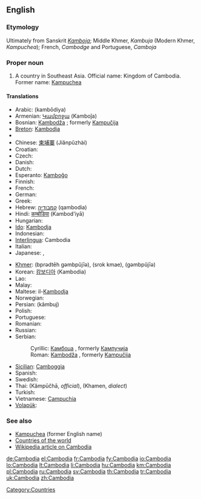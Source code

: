 {{wikipedia}}
==English==

===Etymology===
Ultimately from Sanskrit ''[[Kamboja]]''; Middle Khmer, ''Kambuja'' (Modern Khmer, ''Kampuchea'');  French, ''Cambodge'' and Portuguese, ''Camboja''

===Proper noun===
{{en-proper noun}}

# A country in Southeast Asia. Official name: Kingdom of Cambodia. Former name: [[Kampuchea]]

====Translations====
{{trans-top|country in Southeast Asia}}
* Arabic: {{Arab|[[كامبوديا]]}} (kambōdiya) {{f}}
* Armenian: [[Կամբոջա]] (Kamboǰa)
* Bosnian: [[Kambodža]] {{f}}; formerly [[Kampučija]] {{f}}
* [[Breton]]: [[Kambodja]]
* {{trreq|Burmese}}
* Chinese: [[柬埔寨]] (Jiǎnpǔzhài)
* Croatian: {{t-|hr|Kambodža|f}}
* Czech: {{t-|cs|Kambodža|f}}
* Danish: {{t-|da|Cambodja}}
* Dutch: {{t+|nl|Cambodja}}
* Esperanto: [[Kamboĝo]]
* Finnish: {{t+|fi|Kambodža}}
* French: {{t+|fr|Cambodge|m}}
* German: {{t+|de|Kambodscha}}
* Greek: {{t+|el|Καμπότζη|f|tr=Kambótzi|sc=Grek}}
* Hebrew: [[קמבודיה]] (qambodia)
* Hindi: [[कम्बोडिया]] (Kambod'iyā)
* Hungarian: {{t+|hu|Kambodzsa}}
* [[Ido]]: [[Kambodja]]
* Indonesian: {{t-|id|Kamboja|xs=Indonesian}}
* [[Interlingua]]: Cambodia
* Italian: {{t-|it|Cambogia|f}}
* Japanese: {{t-|ja|カンボディア|tr=Kambodia|sc=Jpan}}, {{t+|ja|カンボジア|tr=Kambojia|sc=Jpan}}
{{trans-mid}}
* [[Khmer]]: {{Khmr|[[ប្រទេសកម្ពុជា]]}} (bprədtēh gəmbpŭjīə), {{Khmr|[[ស្រុកខ្មែរ]]}} (srok kmae), {{Khmr|[[កម្ពុជា]]}} (gəmbpŭjīə)
* Korean: [[캄보디아]] (Kambodia)
* Lao: {{t-|lo|ກຳພູຊາ|tr=kam-phuu-saa|sc=Laoo|xs=Lao}}
* Malay: {{t-|ms|Kemboja|xs=Malay}}
* Maltese: il-[[Kambodja]]
* Norwegian: {{t+|no|Kambodsja}}
* Persian: {{fa-Arab|[[کامبوج]]}} (kâmbuj)
* Polish: {{t+|pl|Kambodża}}
* Portuguese: {{t+|pt|Camboja}}
* Romanian: {{t-|ro|Cambodgia|f}}
* Russian: {{t+|ru|Камбоджа|tr=Kambódža|sc=Cyrl}}
* Serbian:
*: Cyrillic: [[Камбоџа]] {{f}}, formerly [[Кампучија]] {{f}}
*: Roman: [[Kambodža]] {{f}}, formerly [[Kampučija]] {{f}}
* [[Sicilian]]: [[Camboggia]] {{f}}
* Spanish: {{t+|es|Camboya}}
* Swedish: {{t+|sv|Kambodja}}
* Thai: {{Thai|[[กัมพูชา]]}} (Kâmpūčhā, ''official''), {{Thai|[[เขมร]]}} (Khamen, ''dialect'')
* Turkish: {{t+|tr|Kamboçya}}
* Vietnamese: [[Campuchia]]
* [[Volapük]]: {{t+|vo|Kambocän|xs=Volapük}}
{{trans-bottom}}

===See also===
* [[Kampuchea]] (former English name)
* [[Appendix:Countries of the world|Countries of the world]]
* [[w:Cambodia|Wikipedia article on Cambodia]]

[[Category:Countries]]

[[de:Cambodia]]
[[el:Cambodia]]
[[fr:Cambodia]]
[[fy:Cambodia]]
[[io:Cambodia]]
[[lo:Cambodia]]
[[lt:Cambodia]]
[[li:Cambodia]]
[[hu:Cambodia]]
[[km:Cambodia]]
[[pl:Cambodia]]
[[ru:Cambodia]]
[[sv:Cambodia]]
[[th:Cambodia]]
[[tr:Cambodia]]
[[uk:Cambodia]]
[[zh:Cambodia]]